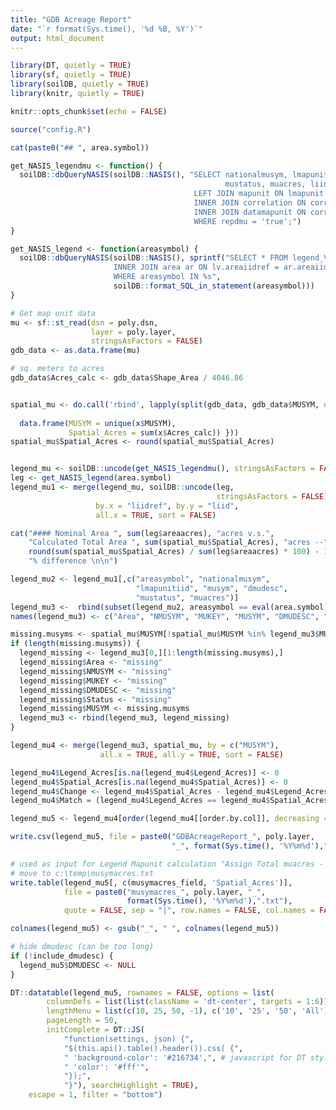 ```yaml
---
title: "GDB Acreage Report"
date: "`r format(Sys.time(), '%d %B, %Y')`"
output: html_document
---
```


```r
library(DT, quietly = TRUE)
library(sf, quietly = TRUE)
library(soilDB, quietly = TRUE)
library(knitr, quietly = TRUE)

knitr::opts_chunk$set(echo = FALSE)

source("config.R")
```

```r
cat(paste0("## ", area.symbol))
```

```r
get_NASIS_legendmu <- function() {
  soilDB::dbQueryNASIS(soilDB::NASIS(), "SELECT nationalmusym, lmapunitiid, musym, dmudesc,
                                                mustatus, muacres, liidref FROM lmapunit
                                         LEFT JOIN mapunit ON lmapunit.muiidref = mapunit.muiid
                                         INNER JOIN correlation ON correlation.muiidref = mapunit.muiid
                                         INNER JOIN datamapunit ON correlation.dmuiidref = datamapunit.dmuiid 
                                         WHERE repdmu = 'true';")
}

get_NASIS_legend <- function(areasymbol) {
  soilDB::dbQueryNASIS(soilDB::NASIS(), sprintf("SELECT * FROM legend_View_1 lv
                       INNER JOIN area ar ON lv.areaiidref = ar.areaiid
                       WHERE areasymbol IN %s",
                       soilDB::format_SQL_in_statement(areasymbol)))
}

# Get map unit data
mu <- sf::st_read(dsn = poly.dsn,
                  layer = poly.layer,
                  stringsAsFactors = FALSE)
gdb_data <- as.data.frame(mu)

# sq. meters to acres
gdb_data$Acres_calc <- gdb_data$Shape_Area / 4046.86


spatial_mu <- do.call('rbind', lapply(split(gdb_data, gdb_data$MUSYM, drop = TRUE), function(x) {
  
  data.frame(MUSYM = unique(x$MUSYM),
             Spatial_Acres = sum(x$Acres_calc)) }))
spatial_mu$Spatial_Acres <- round(spatial_mu$Spatial_Acres)


legend_mu <- soilDB::uncode(get_NASIS_legendmu(), stringsAsFactors = FALSE)
leg <- get_NASIS_legend(area.symbol)
legend_mu1 <- merge(legend_mu, soilDB::uncode(leg,
                                              stringsAsFactors = FALSE), 
                   by.x = "liidref", by.y = "liid", 
                   all.x = TRUE, sort = FALSE)
```

```r
cat("#### Nominal Area ", sum(leg$areaacres), "acres v.s.",
    "Calculated Total Area ", sum(spatial_mu$Spatial_Acres), "acres --",
    round(sum(spatial_mu$Spatial_Acres) / sum(leg$areaacres) * 100) - 100 ,
    "% difference \n\n")
```

```r
legend_mu2 <- legend_mu1[,c("areasymbol", "nationalmusym",
                            "lmapunitiid", "musym", "dmudesc",
                            "mustatus", "muacres")]
legend_mu3 <-  rbind(subset(legend_mu2, areasymbol == eval(area.symbol)))
names(legend_mu3) <- c("Area", "NMUSYM", "MUKEY", "MUSYM", "DMUDESC", "Status", "Legend_Acres")

missing.musyms <- spatial_mu$MUSYM[!spatial_mu$MUSYM %in% legend_mu3$MUSYM]
if (length(missing.musyms)) {
  legend_missing <- legend_mu3[0,][1:length(missing.musyms),]
  legend_missing$Area <- "missing"
  legend_missing$NMUSYM <- "missing"
  legend_missing$MUKEY <- "missing"
  legend_missing$DMUDESC <- "missing"
  legend_missing$Status <- "missing"
  legend_missing$MUSYM <- missing.musyms
  legend_mu3 <- rbind(legend_mu3, legend_missing)
}

legend_mu4 <- merge(legend_mu3, spatial_mu, by = c("MUSYM"),
                    all.x = TRUE, all.y = TRUE, sort = FALSE)

legend_mu4$Legend_Acres[is.na(legend_mu4$Legend_Acres)] <- 0
legend_mu4$Spatial_Acres[is.na(legend_mu4$Spatial_Acres)] <- 0
legend_mu4$Change <- legend_mu4$Spatial_Acres - legend_mu4$Legend_Acres
legend_mu4$Match = (legend_mu4$Legend_Acres == legend_mu4$Spatial_Acres)

legend_mu5 <- legend_mu4[order(legend_mu4[[order.by.col]], decreasing = TRUE),]

write.csv(legend_mu5, file = paste0("GDBAcreageReport_", poly.layer,
                                    "_", format(Sys.time(), '%Y%m%d'),".csv"))

# used as input for Legend Mapunit calculation "Assign Total muacres - MU Symbol"
# move to c:\temp\musymacres.txt
write.table(legend_mu5[, c(musymacres_field, 'Spatial_Acres')], 
            file = paste0("musymacres_", poly.layer, "_",
                          format(Sys.time(), '%Y%m%d'),".txt"), 
            quote = FALSE, sep = "|", row.names = FALSE, col.names = FALSE)

colnames(legend_mu5) <- gsub("_", " ", colnames(legend_mu5))

# hide dmudesc (can be too long)
if (!include_dmudesc) {
  legend_mu5$DMUDESC <- NULL
}

DT::datatable(legend_mu5, rownames = FALSE, options = list(
        columnDefs = list(list(className = 'dt-center', targets = 1:6)),
        lengthMenu = list(c(10, 25, 50, -1), c('10', '25', '50', 'All')),
        pageLength = 50,
        initComplete = DT::JS(
            "function(settings, json) {",
            "$(this.api().table().header()).css( {",
            " 'background-color': '#216734',", # javascript for DT style
            " 'color': '#fff'",
            "});",
            "}"), searchHighlight = TRUE),
    escape = 1, filter = "bottom")
```